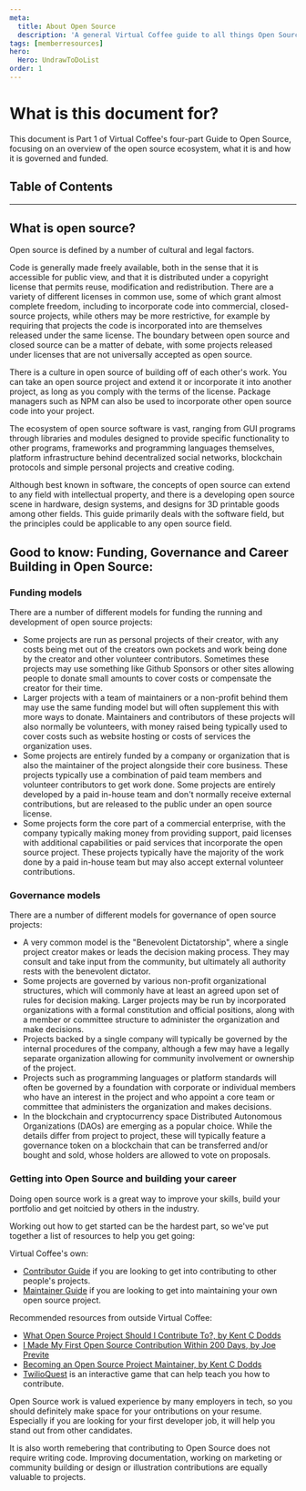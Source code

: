 ```yaml
---
meta:
  title: About Open Source
  description: 'A general Virtual Coffee guide to all things Open Source!'
tags: [memberresources]
hero:
  Hero: UndrawToDoList
order: 1
---
```



<TextContainer showBackToTopLink={false}>

# What is this document for?

<LeadText>

This document is Part 1 of Virtual Coffee's four-part Guide to Open Source, focusing on an overview of the open source ecosystem, what it is and how it is governed and funded.

</LeadText>

</TextContainer>

## Table of Contents

<TextContainer background="light">

---

## What is open source?

Open source is defined by a number of cultural and legal factors.

Code is generally made freely available, both in the sense that it is accessible for public view, and that it is distributed under a copyright license that permits reuse, modification and redistribution. There are a variety of different licenses in common use, some of which grant almost complete freedom, including to incorporate code into commercial, closed-source projects, while others may be more restrictive, for example by requiring that projects the code is incorporated into are themselves released under the same license. The boundary between open source and closed source can be a matter of debate, with some projects released under licenses that are not universally accepted as open source.

There is a culture in open source of building off of each other's work. You can take an open source project and extend it or incorporate it into another project, as long as you comply with the terms of the license. Package managers such as NPM can also be used to incorporate other open source code into your project.

The ecosystem of open source software is vast, ranging from GUI programs through libraries and modules designed to provide specific functionality to other programs, frameworks and programming languages themselves, platform infrastructure behind decentralized social networks, blockchain protocols and simple personal projects and creative coding.

Although best known in software, the concepts of open source can extend to any field with intellectual property, and there is a developing open source scene in hardware, design systems, and designs for 3D printable goods among other fields. This guide primarily deals with the software field, but the principles could be applicable to any open source field.

## Good to know: Funding, Governance and Career Building in Open Source:

### Funding models

There are a number of different models for funding the running and development of open source projects:

- Some projects are run as personal projects of their creator, with any costs being met out of the creators own pockets and work being done by the creator and other volunteer contributors. Sometimes these projects may use something like Github Sponsors or other sites allowing people to donate small amounts to cover costs or compensate the creator for their time.
- Larger projects with a team of maintainers or a non-profit behind them may use the same funding model but will often supplement this with more ways to donate. Maintainers and contributors of these projects will also normally be volunteers, with money raised being typically used to cover costs such as website hosting or costs of services the organization uses.
- Some projects are entirely funded by a company or organization that is also the maintainer of the project alongside their core business. These projects typically use a combination of paid team members and volunteer contributors to get work done. Some projects are entirely developed by a paid in-house team and don't normally receive external contributions, but are released to the public under an open source license.
- Some projects form the core part of a commercial enterprise, with the company typically making money from providing support, paid licenses with additional capabilities or paid services that incorporate the open source project. These projects typically have the majority of the work done by a paid in-house team but may also accept external volunteer contributions.

### Governance models

There are a number of different models for governance of open source projects:

- A very common model is the "Benevolent Dictatorship", where a single project creator makes or leads the decision making process. They may consult and take input from the community, but ultimately all authority rests with the benevolent dictator.
- Some projects are governed by various non-profit organizational structures, which will commonly have at least an agreed upon set of rules for decision making. Larger projects may be run by incorporated organizations with a formal constitution and official positions, along with a member or committee structure to administer the organization and make decisions.
- Projects backed by a single company will typically be governed by the internal procedures of the company, although a few may have a legally separate organization allowing for community involvement or ownership of the project.
- Projects such as programming languages or platform standards will often be governed by a foundation with corporate or individual members who have an interest in the project and who appoint a core team or committee that administers the organization and makes decisions.
- In the blockchain and cryptocurrency space Distributed Autonomous Organizations (DAOs) are emerging as a popular choice. While the details differ from project to project, these will typically feature a governance token on a blockchain that can be transferred and/or bought and sold, whose holders are allowed to vote on proposals.

### Getting into Open Source and building your career

Doing open source work is a great way to improve your skills, build your portfolio and get noitcied by others in the industry.

Working out how to get started can be the hardest part, so we've put together a list of resources to help you get going:

Virtual Coffee's own:

- [Contributor Guide](./contributor-guide) if you are looking to get into contributing to other people's projects.
- [Maintainer Guide](./maintainer-guide) if you are looking to get into maintaining your own open source project.

Recommended resources from outside Virtual Coffee:

- [What Open Source Project Should I Contribute To?, by Kent C Dodds](https://kentcdodds.com/blog/what-open-source-project-should-i-contribute-to)
- [I Made My First Open Source Contribution Within 200 Days, by Joe Previte](https://www.freecodecamp.org/news/i-made-my-first-open-source-contribution-within-200-days-and-how-you-can-too-4d5bdbd63fad)
- [Becoming an Open Source Project Maintainer, by Kent C Dodds](https://kentcdodds.com/blog/becoming-an-open-source-project-maintainer)
- [TwilioQuest](https://www.twilio.com/quest) is an interactive game that can help teach you how to contribute.

Open Source work is valued experience by many employers in tech, so you should definitely make space for your ontributions on your resume. Especially if you are looking for your first developer job, it will help you stand out from other candidates.

It is also worth remebering that contributing to Open Source does not require writing code. Improving documentation, working on marketing or community building or design or illustration contributions are equally valuable to projects.

</TextContainer>
